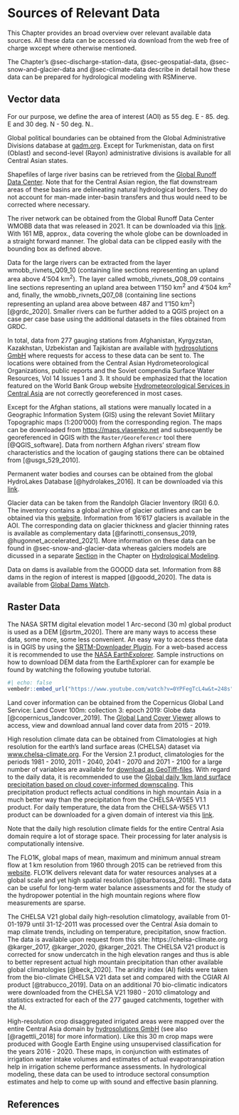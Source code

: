 # Sources of Relevant Data {#sec-data-sources}

This Chapter provides an broad overview over relevant available data sources. All these data can be accessed via download from the web free of charge wxcept where otherwise mentioned.  

The Chapter's @sec-discharge-station-data, @sec-geospatial-data, @sec-snow-and-glacier-data and @sec-climate-data describe in detail how these data can be prepared for hydrological modeling with RSMinerve. 

## Vector data {#sec-geospatial-data-sources}

For our purpose, we define the area of interest (AOI) as 55 deg. E - 85. deg. E and 30 deg. N - 50 deg. N.. 

Global political boundaries can be obtained from the Global Administrative Divisions database at [gadm.org](www.gadm.org){target="_blank"}. Except for Turkmenistan, data on first (Oblast) and second-level (Rayon) administrative divisions is available for all Central Asian states.

Shapefiles of large river basins can be retrieved from the [Global Runoff Data Center](https://www.bafg.de/GRDC/EN/01_GRDC/grdc_node.html){target="_blank"}. Note that for the Central Asian region, the flat downstream areas of these basins are delineating natural hydrological borders. They do not account for man-made inter-basin transfers and thus would need to be corrected where necessary. 

The river network can be obtained from the Global Runoff Data Center WMOBB data that was released in 2021. It can be downloaded via this [link](https://www.bafg.de/SharedDocs/ExterneLinks/GRDC/wmobb_shp_zip.html?nn=201274){target="_blank"}. With 161 MB, approx., data covering the whole globe can be downloaded in a straight forward manner. The global data can be clipped easily with the bounding box as defined above.

Data for the large rivers can be extracted from the layer wmobb_rivnets_Q09_10 (containing line sections representing an upland area above 4'504 km^2^). The layer called wmobb_rivnets_Q08_09 contains line sections representing an upland area between 1'150 km^2^ and 4'504 km^2^ and, finally, the wmobb_rivnets_Q07_08 (containing line sections representing an upland area above between 487 and 1'150 km^2^) [@grdc_2020]. Smaller rivers can be further added to a QGIS project on a case per case base using the additional datasets in the files obtained from GRDC.

In total, data from 277 gauging stations from Afghanistan, Kyrgyzstan, Kazakhstan, Uzbekistan and Tajikistan are available with [hydrosolutions GmbH](www.hydrosolutions.ch){target="_blank"} where requests for access to these data can be sent to. The locations were obtained from the Central Asian Hydrometeorological Organizations, public reports and the Soviet compendia Surface Water Resources, Vol 14 Issues 1 and 3. It should be emphasized that the location featured on the World Bank Group website [Hydrometeorological Services in Central Asia](https://www.arcgis.com/apps/Cascade/index.html?appid=ac03200e7b834193938d95c38b58a15b){target="_blank"} are not correctly georeferenced in most cases.

Except for the Afghan stations, all stations were manually located in a Geographic Information System (GIS) using the relevant Soviet Military Topographic maps (1:200'000) from the corresponding region. The maps can be downloaded from <https://maps.vlasenko.net> and subsequently be georeferenced in QGIS with the `Raster/Georeferencr` tool there [@QGIS_software]. Data from northern Afghan rivers' stream flow characteristics and the location of gauging stations there can be obtained from [@usgs_529_2010].

Permanent water bodies and courses can be obtained from the global HydroLakes Database [@hydrolakes_2016]. It can be downloaded via this [link](https://www.hydrosheds.org/pages/hydrolakes){target="_blank"}.

Glacier data can be taken from the Randolph Glacier Inventory (RGI) 6.0. The inventory contains a global archive of glacier outlines and can be obtained via this [website](https://www.glims.org/RGI/){target="_blank"}. Information from 16'617 glaciers is available in the AOI. The corresponding data on glacier thickness and glacier thinning rates is available as complementary data [@farinotti_consensus_2019, @hugonnet_accelerated_2021]. More information on these data can be found in @sec-snow-and-glacier-data whereas galciers models are dicussed in a separate [Section](#sec-glacier-models) in the Chapter on [Hydrological Modeling](#sec-hydrological-modeling).

Data on dams is available from the GOODD data set. Information from 88 dams in the region of interest is mapped [@goodd_2020]. The data is available from [Global Dams Watch](http://globaldamwatch.org/goodd/){target="_blank"}.

## Raster Data {#sec-raster-data-sources}

The NASA SRTM digital elevation model 1 Arc-second (30 m) global product is used as a DEM [@srtm_2020]. There are many ways to access these data, some more, some less convenient. An easy way to access these data is in QGIS by using the [SRTM-Downloader Plugin](https://github.com/hdus/SRTM-Downloader){target="_blank"}. For a web-based access it is recommended to use the [NASA EarthExplorer](https://earthexplorer.usgs.gov){target="_blank"}. Sample instructions on how to download DEM data from the EarthExplorer can for example be found by watching the following youtube tutorial.

```r
#| echo: false 
vembedr::embed_url("https://www.youtube.com/watch?v=0YPFegTcL4w&t=248s")
```

Land cover information can be obtained from the Copernicus Global Land Service: Land Cover 100m: collection 3: epoch 2019: Globe data [@copernicus_landcover_2019]. The [Global Land Cover Viewer](https://lcviewer.vito.be/2015) allows to access, view and download annual land cover data from 2015 - 2019.

High resolution climate data can be obtained from Climatologies at high resolution for the earth’s land surface areas (CHELSA) dataset via [www.chelsa-climate.org](https://chelsa-climate.org){target="_blank"}. For the Version 2.1 product, climatologies for the periods 1981 - 2010, 2011 - 2040, 2041 - 2070 and 2071 - 2100 for a large number of variables are available for [download as GeoTiff-files](https://envicloud.wsl.ch/#/?prefix=chelsa%2Fchelsa_V2%2FGLOBAL%2F){target="_blank"}. With regard to the daily data, it is recommended to use the [Global daily 1km land surface precipitation based on cloud cover-informed downscaling](https://chelsa-climate.org/daily-precipitation/){target="_blank"}. This precipitation product reflects actual conditions in high mountain Asia in a much better way than the precipitation from the CHELSA-W5E5 V1.1 product. For daily temperature, the data from the CHELSA-W5E5 V1.1 product can be downloaded for a given domain of interest via this [link](https://data.isimip.org/10.48364/ISIMIP.836809){target="_blank"}.

:::{.callout-warning}
Note that the daily high resolution climate fields for the entire Central Asia domain require a lot of storage space. Their processing for later analysis is computationally intensive. 
:::

The FLO1K, global maps of mean, maximum and minimum annual stream flow at 1 km resolution from 1960 through 2015 can be retrieved from this [website](https://figshare.com/collections/FLO1K_global_maps_of_mean_maximum_and_minimum_annual_streamflow_at_1_km_resolution_from_1960_through_2015/3890224){target="_blank"}. FLO1K delivers relevant data for water resources analyses at a global scale and yet high spatial resolution [@barbarossa_2018]. These data can be useful for long-term water balance assessments and for the study of the hydropower potential in the high mountain regions where flow measurements are sparse.

The CHELSA V21 global daily high-resolution climatology, available from 01-01-1979 until 31-12-2011 was processed over the Central Asia domain to map climate trends, including on temperature, precipitation, snow fraction. The data is available upon request from this site: https://chelsa-climate.org [@karger_2017, @karger_2020, @karger_2021]{target="_blank"}. The CHELSA V21 product is corrected for snow undercatch in the high elevation ranges and thus is able to better represent actual high mountain precipitation than other available global climatologies [@beck_2020]. The aridity index (AI) fields were taken from the bio-climate CHELSA V21 data set and compared with the CGIAR AI product [@trabucco_2019]. Data on an additional 70 bio-climatic indicators were downloaded from the CHELSA V21 1980 - 2010 climatology and statistics extracted for each of the 277 gauged catchments, together with the AI.

High-resolution crop disaggregated irrigated areas were mapped over the entire Central Asia domain by [hydrosolutions GmbH](www.hydrosolutions.ch){target="_blank"} (see also [@ragettli_2018] for more information). Like this 30 m crop maps were produced with Google Earth Engine using unsupervised classification for the years 2016 - 2020. These maps, in conjunction with estimates of irrigation water intake volumes and estimates of actual evapotranspiration help in irrigation scheme performance assessments. In hydrological modeling, these data can be used to introduce sectoral consumption estimates and help to come up with sound and effective basin planning.

## References {#sec-data-sources-references}